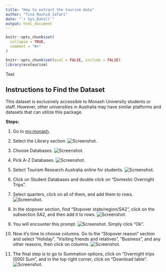 ```yaml
---
title: "How to extract the tourism data"
author: "Tina Rashid Jafari"
date: "`r Sys.Date()`"
output: html_document
---
```


```r
knitr::opts_chunk$set(
  collapse = TRUE,
  comment = "#>"
)
```

```r
knitr::opts_chunk$set(eval = FALSE, include = FALSE)
library(ecotourism)

```

Test

## Instructions to Find the Dataset

This dataset is exclusively accessible to Monash University students or staff. However, other universities in Australia may have similar platforms and datasets that can utilize this package.

**Steps:**

1.  Go to [my.monash](https://my.monash/campusm/home#menu).

2.  Select the Library section. ![Screenshot](images/1.png).

3.  Choose Databases. ![Screenshot](images/2.png).

4.  Pick A-Z Databases. ![Screenshot](images/3.png).

5.  Select Tourism Research Australia online for students. ![Screenshot](images/4.png).

6.  Click on Student Databases and double click on "Domestic Overnight Trips".

7.  Select quarters, click on all of them, and add them to rows. ![Screenshot](images/6.png).

8.  In the stopover section, find "Stopover state/region/SA2", click on the subsection SA2, and then add it to rows. ![Screenshot](images/7.png).

9.  You will encounter this prompt. ![Screenshot](images/8.png). Simply click "Ok".

10. Now it's time to choose columns. Go to the "Stopover reason" section and select "Holiday", "Visiting friends and relatives", "Business", and any other reasons, then click on columns. ![Screenshot](images/9.png).

11. The final step is to go to Summation options, click on "Overnight trips (000) Sum", and in the top right corner, click on "Download table". ![Screenshot](images/10.png).
